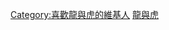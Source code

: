 {{Userbox
  |id = {{lang|ja|とらドラ}}
  |id-s = 
  |id-c = #FFFFFF
  |info = 這個用戶是'''[[虎與龍 (小說)|龍與虎]]'''的書迷。
  |info-c = #FF9999
  |info-s = 10
  |border-c = #440000
}}<includeonly>[[Category:喜歡龍與虎的維基人]]</includeonly><noinclude>
[[Category:書本用戶框模板|龍與虎]]
</noinclude>